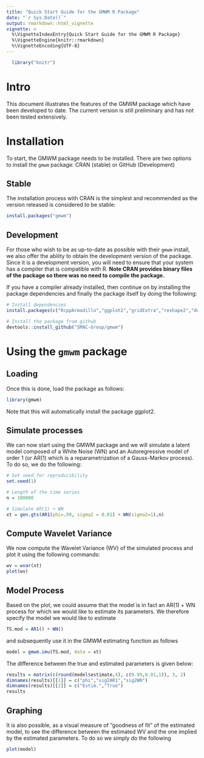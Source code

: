 ```yaml
---
title: "Quick Start Guide for the GMWM R Package"
date: "`r Sys.Date()`"
output: rmarkdown::html_vignette
vignette: >
  %\VignetteIndexEntry{Quick Start Guide for the GMWM R Package}
  %\VignetteEngine{knitr::rmarkdown}
  %\VignetteEncoding{UTF-8}
---
```


```r
  library("knitr")
```

# Intro

This document illustrates the features of the GMWM package which have been developed to date. The current version is still preliminary and has not been tested extensively. 


# Installation

To start, the GMWM package needs to be installed. There are two options to install the `gmwm` package: CRAN (stable) or GitHub (Development)


## Stable

The installation process with CRAN is the simplest and recommended as the version released is considered to be stable:

```r
install.packages("gmwm")
```

## Development

For those who wish to be as up-to-date as possible with their `gmwm` install, we also offer the ability to obtain the development version of the package. Since it is a development version, you will need to ensure that your system has a compiler that is compatible with R. **Note CRAN provides binary files of the package so there was no need to compile the package.**

If you have a compiler already installed, then continue on by installing the package dependencies and finally the package itself by doing the following: 

```r
# Install dependencies
install.packages(c("RcppArmadillo","ggplot2","gridExtra","reshape2","devtools"))

# Install the package from github
devtools::install_github("SMAC-Group/gmwm")
```

# Using the `gmwm` package

## Loading

Once this is done, load the package as follows:

```r
library(gmwm)
```

Note that this will automatically install the package ggplot2.

## Simulate processes

We can now start using the GMWM package and we will simulate a latent model composed of a White Noise (WN) and an Autoregressive model of order 1 (or AR(1) which is a reparametrization of a Gauss-Markov process). To do so, we do the following:

```r
# Set seed for reproducibility
set.seed(1)

# Length of the time series
n = 100000

# Simulate AR(1) + WN
xt = gen.gts(AR1(phi=.99, sigma2 = 0.01) + WN(sigma2=1),n)
```

## Compute Wavelet Variance

We now compute the Wavelet Variance (WV) of the simulated process and plot it using the following commands:

```r
wv = wvar(xt)
plot(wv)
```

## Model Process

Based on the plot, we could assume that the model is in fact an AR(1) + WN process for which we would like to estimate its parameters. We therefore specify the model we would like to estimate

```r
TS.mod = AR1() + WN()
```

and subsequently use it in the GMWM estimating function as follows

```r
model = gmwm.imu(TS.mod, data = xt)
```

The difference between the true and estimated parameters is given below:

```r
results = matrix(c(round(model$estimate,4), c(0.99,0.01,1)), 3, 2)
dimnames(results)[[1]] = c("phi","sig2AR1","sig2WN")
dimnames(results)[[2]] = c("Estim.","True")
results
```

## Graphing

It is also possible, as a visual measure of "goodness of fit" of the estimated model, to see the difference between the estimated WV and the one implied by the estimated parameters. To do so we simply do the following

```r
plot(model)
```